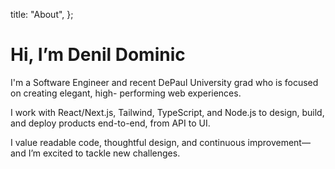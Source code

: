 
  title: "About",
};

# Hi, I’m Denil Dominic

I'm a Software Engineer and recent DePaul University grad who is focused on creating elegant, high- performing web experiences.

I work with React/Next.js, Tailwind, TypeScript, and Node.js to design, build, and deploy products end-to-end, from API to UI.

I value readable code, thoughtful design, and continuous improvement—and I’m excited to tackle new challenges.
